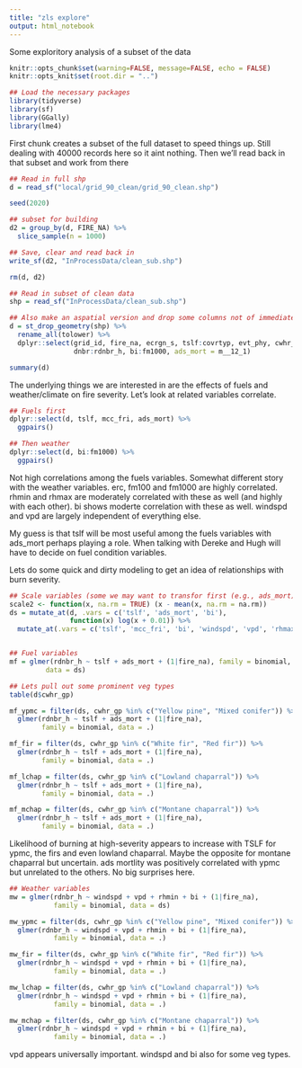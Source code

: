 ```yaml
---
title: "zls explore"
output: html_notebook
---
```


Some exploritory analysis of a subset of the data

```r
knitr::opts_chunk$set(warning=FALSE, message=FALSE, echo = FALSE)
knitr::opts_knit$set(root.dir = "..")

## Load the necessary packages
library(tidyverse)
library(sf)
library(GGally)
library(lme4)
```

First chunk creates a subset of the full dataset to speed things up. Still dealing with 40000 records here so it aint nothing. Then we'll read back in that subset and work from there  

```r
## Read in full shp
d = read_sf("local/grid_90_clean/grid_90_clean.shp")

seed(2020)

## subset for building
d2 = group_by(d, FIRE_NA) %>%
  slice_sample(n = 1000)

## Save, clear and read back in
write_sf(d2, "InProcessData/clean_sub.shp")

rm(d, d2)
```

```r
## Read in subset of clean data
shp = read_sf("InProcessData/clean_sub.shp")

## Also make an aspatial version and drop some columns not of immediate interest
d = st_drop_geometry(shp) %>% 
  rename_all(tolower) %>% 
  dplyr::select(grid_id, fire_na, ecrgn_s, tslf:covrtyp, evt_phy, cwhr_gp,
                dnbr:rdnbr_h, bi:fm1000, ads_mort = m__12_1)

summary(d)
```

The underlying things we are interested in are the effects of fuels and weather/climate on fire severity. Let's look at related variables correlate.  

```r
## Fuels first
dplyr::select(d, tslf, mcc_fri, ads_mort) %>% 
  ggpairs()

## Then weather
dplyr::select(d, bi:fm1000) %>% 
  ggpairs()
```

Not high correlations among the fuels variables. Somewhat different story with the weather variables. erc, fm100 and fm1000 are highly correlated. rhmin and rhmax are moderately correlated with these as well (and highly with each other). bi shows moderte correlation with these as well. windspd and vpd are largely independent of everything else.

My guess is that tslf will be most useful among the fuels variables with ads_mort perhaps playing a role. When talking with Dereke and Hugh will have to decide on fuel condition variables.  

Lets do some quick and dirty modeling to get an idea of relationships with burn severity.  

```r
## Scale variables (some we may want to transfor first (e.g., ads_mort))
scale2 <- function(x, na.rm = TRUE) (x - mean(x, na.rm = na.rm))
ds = mutate_at(d, .vars = c('tslf', 'ads_mort', 'bi'), 
               function(x) log(x + 0.01)) %>% 
  mutate_at(.vars = c('tslf', 'mcc_fri', 'bi', 'windspd', 'vpd', 'rhmax', 'rhmin', 'erc', 'fm100', 'fm1000', 'ads_mort'), scale2)


## Fuel variables
mf = glmer(rdnbr_h ~ tslf + ads_mort + (1|fire_na), family = binomial,
         data = ds)

## Lets pull out some prominent veg types
table(d$cwhr_gp)

mf_ypmc = filter(ds, cwhr_gp %in% c("Yellow pine", "Mixed conifer")) %>% 
  glmer(rdnbr_h ~ tslf + ads_mort + (1|fire_na), 
        family = binomial, data = .)

mf_fir = filter(ds, cwhr_gp %in% c("White fir", "Red fir")) %>% 
  glmer(rdnbr_h ~ tslf + ads_mort + (1|fire_na), 
        family = binomial, data = .)

mf_lchap = filter(ds, cwhr_gp %in% c("Lowland chaparral")) %>% 
  glmer(rdnbr_h ~ tslf + ads_mort + (1|fire_na), 
        family = binomial, data = .)

mf_mchap = filter(ds, cwhr_gp %in% c("Montane chaparral")) %>% 
  glmer(rdnbr_h ~ tslf + ads_mort + (1|fire_na), 
        family = binomial, data = .)
```

Likelihood of burning at high-severity appears to increase with TSLF for ypmc, the firs and even lowland chaparral. Maybe the opposite for montane chaparral but uncertain. ads mortlity was positively correlated with ypmc but unrelated to the others. No big surprises here.  

```r
## Weather variables
mw = glmer(rdnbr_h ~ windspd + vpd + rhmin + bi + (1|fire_na),
           family = binomial, data = ds)

mw_ypmc = filter(ds, cwhr_gp %in% c("Yellow pine", "Mixed conifer")) %>% 
  glmer(rdnbr_h ~ windspd + vpd + rhmin + bi + (1|fire_na),
           family = binomial, data = .)

mw_fir = filter(ds, cwhr_gp %in% c("White fir", "Red fir")) %>% 
  glmer(rdnbr_h ~ windspd + vpd + rhmin + bi + (1|fire_na),
           family = binomial, data = .)

mw_lchap = filter(ds, cwhr_gp %in% c("Lowland chaparral")) %>% 
  glmer(rdnbr_h ~ windspd + vpd + rhmin + bi + (1|fire_na),
           family = binomial, data = .)

mw_mchap = filter(ds, cwhr_gp %in% c("Montane chaparral")) %>% 
  glmer(rdnbr_h ~ windspd + vpd + rhmin + bi + (1|fire_na),
           family = binomial, data = .)

```

vpd appears universally important. windspd and bi also for some veg types.  
